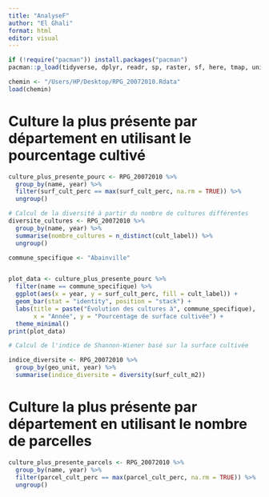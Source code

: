 ```yaml
---
title: "AnalyseF"
author: "El Ghali"
format: html
editor: visual
---
```


```r
if (!require("pacman")) install.packages("pacman")
pacman::p_load(tidyverse, dplyr, readr, sp, raster, sf, here, tmap, units, ggplot2,vegan)
```

```r
chemin <- "/Users/HP/Desktop/RPG_20072010.Rdata"
load(chemin)
```

# Culture la plus présente par département en utilisant le pourcentage cultivé

```r
culture_plus_presente_pourc <- RPG_20072010 %>%
  group_by(name, year) %>%
  filter(surf_cult_perc == max(surf_cult_perc, na.rm = TRUE)) %>%
  ungroup()

```

```r
# Calcul de la diversité à partir du nombre de cultures différentes 
diversite_cultures <- RPG_20072010 %>%
  group_by(name, year) %>%
  summarise(nombre_cultures = n_distinct(cult_label)) %>%
  ungroup()
```

```r
commune_specifique <- "Abainville"


plot_data <- culture_plus_presente_pourc %>%
  filter(name == commune_specifique) %>%
  ggplot(aes(x = year, y = surf_cult_perc, fill = cult_label)) +
  geom_bar(stat = "identity", position = "stack") +
  labs(title = paste("Évolution des cultures à", commune_specifique),
       x = "Année", y = "Pourcentage de surface cultivée") +
  theme_minimal()
print(plot_data)
```

```r
# Calcul de l'indice de Shannon-Wiener basé sur la surface cultivée

indice_diversite <- RPG_20072010 %>%
  group_by(geo_unit, year) %>%
  summarise(indice_diversite = diversity(surf_cult_m2))

```

# Culture la plus présente par département en utilisant le nombre de parcelles

```r
culture_plus_presente_parcels <- RPG_20072010 %>%
  group_by(name, year) %>%
  filter(parcel_cult_perc == max(parcel_cult_perc, na.rm = TRUE)) %>%
  ungroup()

```
